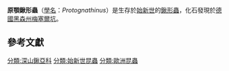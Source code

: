 {{Automatic taxobox
| name = 原顎鍬形蟲屬
| fossil_range = [[始新世|始新世]]，{{fossilrange|48.6|40.4}}
| status = FOSSIL 
| image =
| image_width = 250px
| image_caption = 原顎鍬形蟲化石
| taxon = Protognathinus
| authority =  Chalumeau & Brochier, 2001
| type_species = '''史氏原顎鍬形蟲<br>''Protognathinus spielbergi'''''
| type_species_authority =  Chalumeau & Brochier, 2001<ref>[http://www.bio-nica.info/biblioteca/Chalumeau2991ProtognathinusSpielbergi.pdf {{aut|Fortuné Chalumeau, Bernard Brochier.}} "Une forme fossile nouvelle de Chiasognathinae: ''Protognathinus spielbergi'' (Coleoptera, Lucanidae)." ''Lambillionea'', CI, 4 (2001), blz. 593.]</ref>
}}
'''原顎鍬形蟲'''（[[學名|學名]]：''Protognathinus''）是生存於[[始新世|始新世]]的[[鍬形蟲|鍬形蟲]]，化石發現於[[德國|德國]][[黑森州|黑森州]][[梅塞爾坑|梅塞爾坑]]。
== 參考文獻 ==
{{Reflist}}

{{Taxonbar|from1=Q21352170|from2=Q2990155}}

[[分類:深山鍬亞科|分類:深山鍬亞科]]
[[分類:始新世昆蟲|分類:始新世昆蟲]]
[[分類:歐洲昆蟲|分類:歐洲昆蟲]]